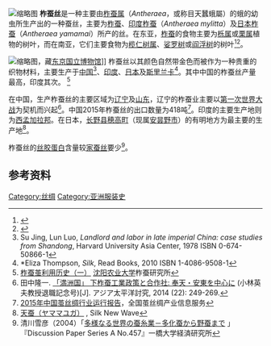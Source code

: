 [[File:Bobbins_of_Tinkerbell_and_Tussah_Silk.jpg|缩略图]]
'''柞蚕丝'''是一种主要由[[柞蚕属|柞蚕属]]（''Antheraea''，或称目天蠶蛾屬）的蛾的幼虫所生产出的一种蚕丝，主要为[[柞蚕|柞蚕]]、[[印度柞蚕|印度柞蚕]]（''Antheraea mylitta''）及[[日本柞蚕|日本柞蚕]]（''Antheraea yamamai''）所产的丝。在东亚，[[柞蚕|柞蚕]]的食物主要为[[栎属|栎属]]或[[栗属|栗属]]植物的树叶，而在南亚，它们主要食物为[[榄仁树属|榄仁树属]]、[[娑罗树|娑罗树]]或[[阎浮树|阎浮树]]的树叶<ref name=copperwiki>{{cite web | url = http://www.copperwiki.org/index.php?title=Tussar_Silk | title = Tussar Silk | accessdate = 2012-05-07 | last =  | first =  | work =  | publisher = Copper wiki | archive-url = https://web.archive.org/web/20120311015436/http://www.copperwiki.org/index.php?title=Tussar_Silk | archive-date = 2012-03-11 | dead-url = yes }}</ref><ref name=brass>{{cite web|url=http://www.brasstacksmadras.com/TF_Tussar.htm |title=Learning Centre |accessdate=2012-05-07 |last= |first= |work= |publisher=Brass Tacks, Madras |deadurl=yes |archiveurl=https://web.archive.org/web/20120429090534/http://brasstacksmadras.com/TF_Tussar.htm |archivedate=2012-04-29 }}</ref>。

[[File:Kosode_(garment_with_small_wrist_openings),_view_1,_Edo_period,_19th_century,_stream,_flowing_plant,_house_and_insect_cage_design_on_purple_and_light_green_tussah_silk_crepe_ground_-_Tokyo_National_Museum_-_DSC05999.JPG|缩略图]]，藏[[东京国立博物馆|东京国立博物馆]]]]
柞蚕丝以其颜色自然带金色而被作为一种贵重的织物材料，主要生产于[[中国|中国]]<ref name=Jing>Su Jing, Lun Luo, ''Landlord and labor in late imperial China: case studies from Shandong'', Harvard University Asia Center, 1978 ISBN 0-674-50866-1</ref>、[[印度|印度]]、[[日本|日本]]及[[斯里兰卡|斯里兰卡]]<ref>*Eliza Thompson, ''Silk'', Read Books, 2010 ISBN 1-4086-9508-1</ref>。其中中国的柞蚕丝产量最高，印度其次。
<ref name="shennong">[http://www.sericulturesyau.org/news_view.asp?id=1 柞蚕茧利用历史（一）]{{Dead link|date=2018年6月 |bot=InternetArchiveBot |fix-attempted=no }} [[沈阳农业大学|沈阳农业大学]]柞蚕研究所</ref>

在中国，生产柞蚕丝的主要区域为[[辽宁|辽宁]]及[[山东|山东]]，辽宁的柞蚕业主要以[[第一次世界大战|第一次世界大战]]为契机而兴起<ref>田中隆一. [https://dspace.wul.waseda.ac.jp/dspace/bitstream/2065/41298/1/AjiaTaiheiyoTokyu_22_Tanaka.pdf 「満洲国」 下柞蚕工業政策と合作社: 奉天・安東を中心に]{{dead link|date=2018年3月 |bot=InternetArchiveBot |fix-attempted=yes }} (小林英夫教授退職記念号)[J]. アジア太平洋討究, 2014 (22): 249-269.</ref>。中国2015年柞蚕丝的出口数量为418吨<ref>[http://jscscyxs.mofcom.gov.cn/espc/upload/2014jscyxbg.pdf 2015年中国茧丝绸行业运行报告]，全国茧丝绸产业信息服务</ref>。印度的主要生产地则为[[西孟加拉邦|西孟加拉邦]]。在日本，[[长野县|长野县]][[穂高町|穂高町]]（现属[[安昙野市|安昙野市]]）的有明地方为最主要的生产地<ref>[http://www.naro.affrc.go.jp/archive/nias/silkwave/hiroba/Library/tensan/tensan.htm 天蚕（ヤママユガ）] {{Wayback|url=http://www.naro.affrc.go.jp/archive/nias/silkwave/hiroba/Library/tensan/tensan.htm |date=20170424191244 }}, Silk New Wave</ref>。

柞蚕丝的[[丝胶蛋白|丝胶蛋白]]含量较[[家蚕丝|家蚕丝]]要少<ref>清川雪彦（2004）「[http://www.ier.hit-u.ac.jp/Common/publication/DP/DP457.pdf 多様なる世界の蚕糸業－多化蚕から野蚕まで] {{Wayback|url=http://www.ier.hit-u.ac.jp/Common/publication/DP/DP457.pdf |date=20150726113100 }}」『Discussion Paper Series A No.457』一橋大学経済研究所</ref>。

==参考资料==
{{reflist}}

{{丝绸}}

[[Category:丝绸|Category:丝绸]]
[[Category:亚洲服装史|Category:亚洲服装史]]